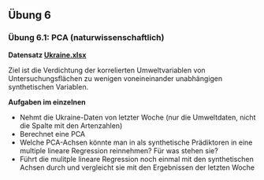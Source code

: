 ## Übung 6

### Übung 6.1: PCA (naturwissenschaftlich)

**Datensatz [Ukraine.xlsx](18_Statistik6/data/Ukraine.xlsx)**

Ziel ist die Verdichtung der korrelierten Umweltvariablen von Untersuchungsflächen zu wenigen voneineinander unabhängigen synthetischen Variablen.

**Aufgaben im einzelnen**

- Nehmt die Ukraine-Daten von letzter Woche (nur die Umweltdaten, nicht
  die Spalte mit den Artenzahlen)
- Berechnet eine PCA
- Welche PCA-Achsen könnte man in als synthetische Prädiktoren in eine multiple lineare Regression reinnehmen? Für was stehen sie?
- Führt die mulitple lineare Regression noch einmal mit den synthetischen
  Achsen durch und vergleicht sie mit den Ergebnissen der letzten Woche